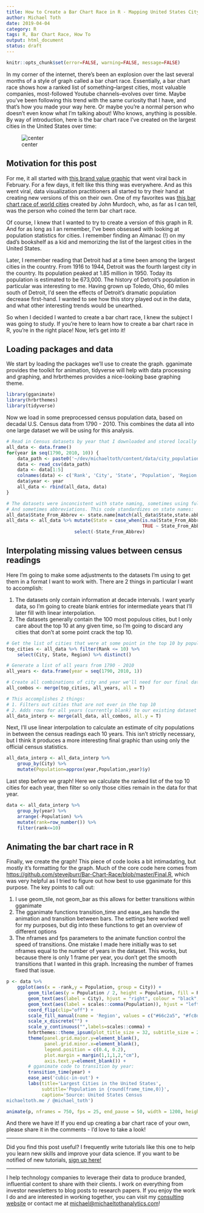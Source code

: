 ```yaml
---
title: How to Create a Bar Chart Race in R - Mapping United States City Population 1790-2010
author: Michael Toth
date: 2019-04-04
category: R
tags: R, Bar Chart Race, How To 
output: html_document
status: draft
---
```


```r
knitr::opts_chunk$set(error=FALSE, warning=FALSE, message=FALSE)
```
In my corner of the internet, there's been an explosion over the last several months of a style of graph called a bar chart race. Essentially, a bar chart race shows how a ranked list of something--largest cities, most valuable companies, most-followed Youtube channels--evolves over time. Maybe you've been following this trend with the same curiosity that I have, and that's how you made your way here. Or maybe you're a normal person who doesn't even know what I'm talking about! Who knows, anything is possible. By way of introduction, here is the bar chart race I've created on the largest cities in the United States over time:

![center](/figures/city_populations/create_graph-1.gif)

## Motivation for this post

For me, it all started with [this brand value graphic](https://www.youtube.com/watch?v=BQovQUga0VE) that went viral back in February. For a few days, it felt like this thing was everywhere. And as this went viral, data visualization practitioners all started to try their hand at creating new versions of this on their own. One of my favorites was [this bar chart race of world cities](https://observablehq.com/@johnburnmurdoch/bar-chart-race-the-most-populous-cities-in-the-world) created by John Murdoch, who, as far as I can tell, was the person who coined the term bar chart race.

Of course, I knew that I wanted to try to create a version of this graph in R. And for as long as I an remember, I've been obsessed with looking at population statistics for cities. I remember finding an Almanac (!) on my dad's bookshelf as a kid and memorizing the list of the largest cities in the United States. 

Later, I remember reading that Detroit had at a time been among the largest cities in the country. From 1916 to 1944, Detroit was the fourth largest city in the country. Its population peaked at 1.85 million in 1950. Today its population is estimated to be 673,000. The history of Detroit's population in particular was interesting to me. Having grown up Toledo, Ohio, 60 miles south of Detroit, I'd seen the effects of Detroit's dramatic population decrease first-hand. I wanted to see how this story played out in the data, and what other interesting trends would be unearthed.

So when I decided I wanted to create a bar chart race, I knew the subject I was going to study. If you're here to learn how to create a bar chart race in R, you're in the right place! Now, let's get into it!

## Loading packages and data

We start by loading the packages we'll use to create the graph. gganimate provides the toolkit for animation, tidyverse will help with data processing and graphing, and hrbrthemes provides a nice-looking base graphing theme.

```r
library(gganimate)
library(hrbrthemes)
library(tidyverse)
```

Now we load in some preprocessed census population data, based on decadal U.S. Census data from 1790 - 2010. This combines the data all into one large dataset we will be using for this analysis.

```r
# Read in Census datasets by year that I downloaded and stored locally
all_data <- data.frame()
for(year in seq(1790, 2010, 10)) {
    data_path <- paste0('~/dev/michaeltoth/content/data/city_populations/', year, '.csv')
    data <- read_csv(data_path)
    data <- data[1:5]
    colnames(data) <- c('Rank', 'City', 'State', 'Population', 'Region') 
    data$year <- year
    all_data <- rbind(all_data, data)
}

# The datasets were inconcistent with state naming, sometimes using full names
# And sometimes abbreviations. This code standardizes on state names:
all_data$State_From_Abbrev <- state.name[match(all_data$State,state.abb)]
all_data <- all_data %>% mutate(State = case_when(is.na(State_From_Abbrev) ~ State,
                                                  TRUE ~ State_From_Abbrev)) %>%
                         select(-State_From_Abbrev)
```

## Interpolating missing values between census readings

Here I'm going to make some adjustments to the datasets I'm using to get them in a format I want to work with. There are 2 things in particular I want to accomplish: 

1. The datasets only contain information at decade intervals. I want yearly data, so I'm going to create blank entries for intermediate years that I'll later fill with linear interpolation. 
2. The datasets generally contain the 100 most populous cities, but I only care about the top 10 at any given time, so I'm going to discard any cities that don't at some point crack the top 10.

```r
# Get the list of cities that were at some point in the top 10 by population
top_cities <- all_data %>% filter(Rank <= 10) %>%
    select(City, State, Region) %>% distinct()

# Generate a list of all years from 1790 - 2010
all_years <- data.frame(year = seq(1790, 2010, 1))

# Create all combinations of city and year we'll need for our final dataset
all_combos <- merge(top_cities, all_years, all = T)

# This accomplishes 2 things:
# 1. Filters out cities that are not ever in the top 10
# 2. Adds rows for all years (currently blank) to our existing dataset for each city
all_data_interp <- merge(all_data, all_combos, all.y = T)
```

Next, I'll use linear interpolation to calculate an estimate of city populations in between the census readings each 10 years. This isn't strictly necessary, but I think it produces a more interesting final graphic than using only the official census statistics.

```r
all_data_interp <- all_data_interp %>%
    group_by(City) %>%
    mutate(Population=approx(year,Population,year)$y)
```

Last step before we graph! Here we calculate the ranked list of the top 10 cities for each year,
then filter so only those cities remain in the data for that year. 

```r
data <- all_data_interp %>%
    group_by(year) %>%
    arrange(-Population) %>%
    mutate(rank=row_number()) %>%
    filter(rank<=10)
```

## Animating the bar chart race in R

Finally, we create the graph! This piece of code looks a bit intimadating, but mostly it's formatting for the graph. Much of the core code here comes from [https://github.com/stevejburr/Bar-Chart-Race/blob/master/Final.R](this code by Steve Burr), which was very helpful as I tried to figure out how best to use gganimate for this purpose. The key points to call out:  

1. I use geom_tile, not geom_bar as this allows for better transitions within gganimate
2. The gganimate functions transition_time and ease_aes handle the animation and transition between bars. The settings here worked well for my purposes, but dig into these functions to get an overview of different options
3. The nframes and fps parameters to the animate function control the speed of transitions. One mistake I made here initially was to set nframes equal to the number of years in the dataset. This works, but because there is only 1 frame per year, you don't get the smooth transitions that I wanted in this graph. Increasing the number of frames fixed that issue.

```r
p <- data %>%
    ggplot(aes(x = -rank,y = Population, group = City)) +
        geom_tile(aes(y = Population / 2, height = Population, fill = Region), width = 0.9) +
        geom_text(aes(label = City), hjust = "right", colour = "black", fontface = "bold", nudge_y = -100000) +
        geom_text(aes(label = scales::comma(Population)), hjust = "left", nudge_y = 100000, colour = "grey30") +
        coord_flip(clip="off") +
        scale_fill_manual(name = 'Region', values = c("#66c2a5", "#fc8d62", "#8da0cb", "#e78ac3")) +
        scale_x_discrete("") +
        scale_y_continuous("",labels=scales::comma) +
        hrbrthemes::theme_ipsum(plot_title_size = 32, subtitle_size = 24, caption_size = 20, base_size = 20) +
        theme(panel.grid.major.y=element_blank(),
              panel.grid.minor.x=element_blank(),
              legend.position = c(0.4, 0.2),
              plot.margin = margin(1,1,1,2,"cm"),
              axis.text.y=element_blank()) +
        # gganimate code to transition by year:
        transition_time(year) +
        ease_aes('cubic-in-out') +
        labs(title='Largest Cities in the United States',
             subtitle='Population in {round(frame_time,0)}',
             caption='Source: United States Census
michaeltoth.me / @michael_toth')

animate(p, nframes = 750, fps = 25, end_pause = 50, width = 1200, height = 900)
```

And there we have it! If you end up creating a bar chart race of your own, please share it in the comments - I'd love to take a look! 

------

Did you find this post useful? I frequently write tutorials like this one to help you learn new skills and improve your data science. If you want to be notified of new tutorials, [sign up here!](http://eepurl.com/gmYioz)

----- 

I help technology companies to leverage their data to produce branded, influential content to share with their clients. I work on everything from investor newsletters to blog posts to research papers. If you enjoy the work I do and are interested in working together, you can visit my <a href="https://www.michaeltothanalytics.com" target="_blank">consulting website</a> or contact me at <a href="mailto:michael@michaeltothanalytics.com">michael@michaeltothanalytics.com</a>!